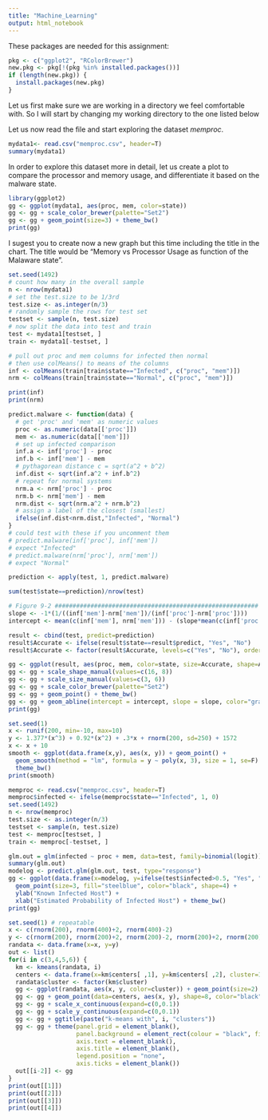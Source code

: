 ---
title: "Machine_Learning"
output: html_notebook
---
These packages are needed for this assignment:

```{r}
pkg <- c("ggplot2", "RColorBrewer")
new.pkg <- pkg[!(pkg %in% installed.packages())]
if (length(new.pkg)) {
  install.packages(new.pkg)  
}
```


Let us first make sure we are working in a directory we feel comfortable with. So I will start by changing my working directory to the one listed below


Let us now read the file and start exploring the dataset *memproc*.

```{r}
mydata1<- read.csv("memproc.csv", header=T)
summary(mydata1)
```

In order to explore this dataset more in detail, let us create a plot to compare the processor and memory usage, and differentiate it based on the malware state.

```{r}
library(ggplot2)
gg <- ggplot(mydata1, aes(proc, mem, color=state))
gg <- gg + scale_color_brewer(palette="Set2")
gg <- gg + geom_point(size=3) + theme_bw()
print(gg)
```


I sugest you to create now a new graph but this time including the title in the chart. The title would be "Memory vs Processor Usage as function of the Malaware state".


```{r}
set.seed(1492)
# count how many in the overall sample
n <- nrow(mydata1)
# set the test.size to be 1/3rd
test.size <- as.integer(n/3)
# randomly sample the rows for test set
testset <- sample(n, test.size)
# now split the data into test and train
test <- mydata1[testset, ]
train <- mydata1[-testset, ]
```



```{r}
# pull out proc and mem columns for infected then normal
# then use colMeans() to means of the columns
inf <- colMeans(train[train$state=="Infected", c("proc", "mem")])
nrm <- colMeans(train[train$state=="Normal", c("proc", "mem")])
```




```{r}
print(inf)
print(nrm)
```



```{r}
predict.malware <- function(data) {
  # get 'proc' and 'mem' as numeric values
  proc <- as.numeric(data[['proc']])
  mem <- as.numeric(data[['mem']])
  # set up infected comparison
  inf.a <- inf['proc'] - proc
  inf.b <- inf['mem'] - mem
  # pythagorean distance c = sqrt(a^2 + b^2)
  inf.dist <- sqrt(inf.a^2 + inf.b^2)
  # repeat for normal systems
  nrm.a <- nrm['proc'] - proc
  nrm.b <- nrm['mem'] - mem
  nrm.dist <- sqrt(nrm.a^2 + nrm.b^2)
  # assign a label of the closest (smallest)
  ifelse(inf.dist<nrm.dist,"Infected", "Normal")
}
# could test with these if you uncomment them
# predict.malware(inf['proc'], inf['mem'])
# expect "Infected" 
# predict.malware(nrm['proc'], nrm['mem'])
# expect "Normal"
```


```{r}
prediction <- apply(test, 1, predict.malware)
```



```{r}
sum(test$state==prediction)/nrow(test)
```



```{r}
# Figure 9-2 #########################################################
slope <- -1*(1/((inf['mem']-nrm['mem'])/(inf['proc']-nrm['proc'])))
intercept <- mean(c(inf['mem'], nrm['mem'])) - (slope*mean(c(inf['proc'], nrm['proc'])))
```



```{r}
result <- cbind(test, predict=prediction)
result$Accurate <- ifelse(result$state==result$predict, "Yes", "No")
result$Accurate <- factor(result$Accurate, levels=c("Yes", "No"), ordered=T)
```



```{r}
gg <- ggplot(result, aes(proc, mem, color=state, size=Accurate, shape=Accurate))
gg <- gg + scale_shape_manual(values=c(16, 8))
gg <- gg + scale_size_manual(values=c(3, 6))
gg <- gg + scale_color_brewer(palette="Set2")
gg <- gg + geom_point() + theme_bw()
gg <- gg + geom_abline(intercept = intercept, slope = slope, color="gray80")
print(gg)
```



```{r}
set.seed(1)
x <- runif(200, min=-10, max=10)
y <- 1.377*(x^3) + 0.92*(x^2) + .3*x + rnorm(200, sd=250) + 1572
x <- x + 10
smooth <- ggplot(data.frame(x,y), aes(x, y)) + geom_point() + 
  geom_smooth(method = "lm", formula = y ~ poly(x, 3), size = 1, se=F) + 
  theme_bw()
print(smooth)
```



```{r}
memproc <- read.csv("memproc.csv", header=T)
memproc$infected <- ifelse(memproc$state=="Infected", 1, 0)
set.seed(1492)
n <- nrow(memproc)
test.size <- as.integer(n/3)
testset <- sample(n, test.size)
test <- memproc[testset, ]
train <- memproc[-testset, ]
```



```{r}
glm.out = glm(infected ~ proc + mem, data=test, family=binomial(logit))
summary(glm.out)
modelog <- predict.glm(glm.out, test, type="response")
gg <- ggplot(data.frame(x=modelog, y=ifelse(test$infected>0.5, "Yes", "No")), aes(x, y)) +
  geom_point(size=3, fill="steelblue", color="black", shape=4) + 
  ylab("Known Infected Host") +
  xlab("Estimated Probability of Infected Host") + theme_bw()
print(gg)
```



```{r}
set.seed(1) # repeatable
x <- c(rnorm(200), rnorm(400)+2, rnorm(400)-2)
y <- c(rnorm(200), rnorm(200)+2, rnorm(200)-2, rnorm(200)+2, rnorm(200)-2)
randata <- data.frame(x=x, y=y)
out <- list()
for(i in c(3,4,5,6)) {
  km <- kmeans(randata, i)
  centers <- data.frame(x=km$centers[ ,1], y=km$centers[ ,2], cluster=1)
  randata$cluster <- factor(km$cluster)
  gg <- ggplot(randata, aes(x, y, color=cluster)) + geom_point(size=2)
  gg <- gg + geom_point(data=centers, aes(x, y), shape=8, color="black", size=4)
  gg <- gg + scale_x_continuous(expand=c(0,0.1))
  gg <- gg + scale_y_continuous(expand=c(0,0.1))
  gg <- gg + ggtitle(paste("k-means with", i, "clusters"))
  gg <- gg + theme(panel.grid = element_blank(),
                   panel.background = element_rect(colour = "black", fill=NA),
                   axis.text = element_blank(),
                   axis.title = element_blank(),
                   legend.position = "none",
                   axis.ticks = element_blank())
  out[[i-2]] <- gg
}
print(out[[1]])
print(out[[2]])
print(out[[3]])
print(out[[4]])
```


